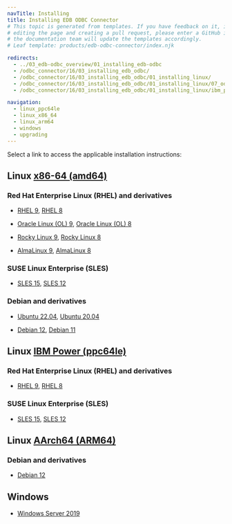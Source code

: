 ```yaml
---
navTitle: Installing
title: Installing EDB ODBC Connector
# This topic is generated from templates. If you have feedback on it, instead of
# editing the page and creating a pull request, please enter a GitHub issue and
# the documentation team will update the templates accordingly.
# Leaf template: products/edb-odbc-connector/index.njk

redirects:
  - ../03_edb-odbc_overview/01_installing_edb-odbc
  - /odbc_connector/16/03_installing_edb_odbc/
  - /odbc_connector/16/03_installing_edb_odbc/01_installing_linux/
  - /odbc_connector/16/03_installing_edb_odbc/01_installing_linux/07_odbc13_ubuntu20_deb10_x86/
  - /odbc_connector/16/03_installing_edb_odbc/01_installing_linux/ibm_power_ppc64le/12_odbc13_sles12_ppcle/

navigation:
  - linux_ppc64le
  - linux_x86_64
  - linux_arm64
  - windows
  - upgrading
---
```


Select a link to access the applicable installation instructions:

## Linux [x86-64 (amd64)](linux_x86_64)

### Red Hat Enterprise Linux (RHEL) and derivatives

- [RHEL 9](linux_x86_64/odbc_rhel_9), [RHEL 8](linux_x86_64/odbc_rhel_8)

- [Oracle Linux (OL) 9](linux_x86_64/odbc_rhel_9), [Oracle Linux (OL) 8](linux_x86_64/odbc_rhel_8)

- [Rocky Linux 9](linux_x86_64/odbc_other_linux_9), [Rocky Linux 8](linux_x86_64/odbc_other_linux_8)

- [AlmaLinux 9](linux_x86_64/odbc_other_linux_9), [AlmaLinux 8](linux_x86_64/odbc_other_linux_8)

### SUSE Linux Enterprise (SLES)

- [SLES 15](linux_x86_64/odbc_sles_15), [SLES 12](linux_x86_64/odbc_sles_12)

### Debian and derivatives

- [Ubuntu 22.04](linux_x86_64/odbc_ubuntu_22), [Ubuntu 20.04](linux_x86_64/odbc_ubuntu_20)

- [Debian 12](linux_x86_64/odbc_debian_12), [Debian 11](linux_x86_64/odbc_debian_11)

## Linux [IBM Power (ppc64le)](linux_ppc64le)

### Red Hat Enterprise Linux (RHEL) and derivatives

- [RHEL 9](linux_ppc64le/odbc_rhel_9), [RHEL 8](linux_ppc64le/odbc_rhel_8)

### SUSE Linux Enterprise (SLES)

- [SLES 15](linux_ppc64le/odbc_sles_15), [SLES 12](linux_ppc64le/odbc_sles_12)

## Linux [AArch64 (ARM64)](linux_arm64)

### Debian and derivatives

- [Debian 12](linux_arm64/odbc_debian_12)

## Windows

- [Windows Server 2019](windows)
